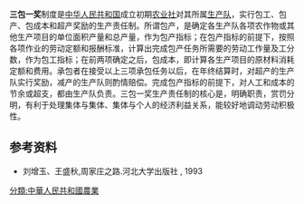 '''三包一奖'''制度是[[中华人民共和国|中华人民共和国]]成立初期[[农业社|农业社]]对其所属[[生产队|生产队]]，实行包工、包产、包成本和超产奖励的生产责任制。所谓包产，是确定各生产队各项农作物或其他生产项目的单位面积产量和总产量，作为包产指标；在包产指标的前提下，按照各项作业的劳动定额和报酬标准，计算出完成包产任务所需要的劳动工作量及工分数，作为包工指标；在前两项确定之后，包成本，即计算各生产项目的原材料消耗定额和费用。承包者在接受以上三项承包任务以后，在年终结算时，对超产的生产队实行奖励，减产的生产队则酌情赔偿。完成包产指标的前提下，对人工和成本的节余或超支，都由生产队负责。三包一奖生产责任制的核心是，明确职责，赏罚分明，有利于处理集体与集体、集体与个人的经济利益关系，能较好地调动劳动积极性。

==参考资料==
*刘增玉、王盛秋,周家庄之路.河北大学出版社 , 1993

[[分類:中華人民共和國農業|分類:中華人民共和國農業]]